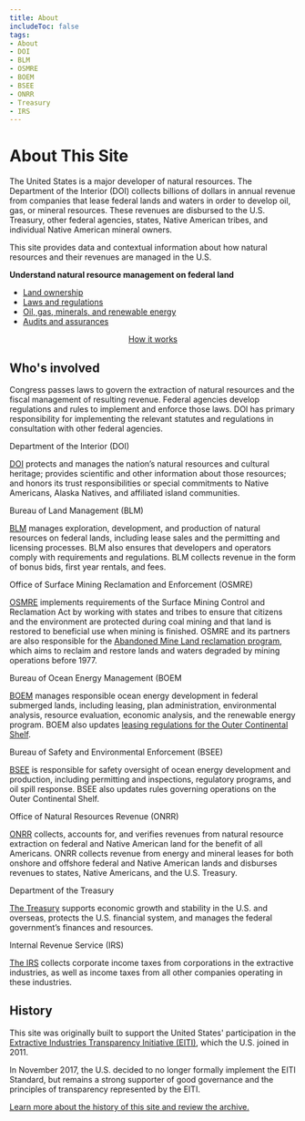 ```yaml
---
title: About
includeToc: false
tags:
- About
- DOI
- BLM
- OSMRE
- BOEM
- BSEE
- ONRR
- Treasury
- IRS
---
```


<Box bgcolor='primary.main'>
<Container maxWidth="lg">
<Grid container spacing={2} alignItems='center'>
<Grid item xs={12} sm={8}>
<Box p={3} pl={0}>

# About This Site

The United States is a major developer of natural resources. The Department of the Interior (DOI) collects billions of dollars in annual revenue 
from companies that lease <GlossaryTerm>federal lands and waters</GlossaryTerm> in order to develop oil, gas, or mineral 
resources. These revenues are <Link href="/explore/#federal-disbursements">disbursed</Link> to the U.S. Treasury, other federal agencies, states, 
Native American tribes, and individual Native American mineral owners.

This site provides data and contextual information about how natural resources and their revenues are managed in the U.S.

</Box>
</Grid>
<Grid container xs={12} sm={4} >
<Box p={3} border={4} borderColor='white'>
<Grid item xs={12}>

**Understand natural resource management on federal land**

 * [Land ownership](/how-it-works/ownership/)
 * [Laws and regulations](/how-it-works/#laws)
 * [Oil, gas, minerals, and renewable energy](/how-it-works/#process)
 * [Audits and assurances](/how-it-works/audits-and-assurances/)

</Grid>
</Box>
<Grid container xs={12}>
<Box bgcolor='info.main' p={3} align='center' width='100%'>

[How it works](/how-it-works/) 

</Box>
</Grid>
</Grid>
</Grid>

</Container>
</Box>

<!-- Begin content -->

<Container maxWidth="lg" component="section">

## Who's involved

Congress passes laws to govern the extraction of natural resources and the fiscal management of resulting revenue. 
Federal agencies develop regulations and rules to implement and enforce those laws. DOI has primary responsibility for 
implementing the relevant statutes and regulations in consultation with other federal agencies.

<Box mt={5} mb={5}>
<Grid container spacing={3} >

<Grid item xs={6} sm={2}>
<DoiLogoImg />
</Grid>
<Grid item xs={12} sm={10}>

Department of the Interior (DOI)

[DOI](https://www.doi.gov/) protects and manages the nation’s natural resources and cultural heritage; provides scientific and other information 
about those resources; and honors its trust responsibilities or special commitments to Native Americans, Alaska Natives, and affiliated island communities.

</Grid>
<Grid item xs={12}>

<!-- Used for spacing -->

</Grid>
<Grid item xs={6} sm={2}>
<BlmLogoImg />
</Grid>
<Grid item xs={12} sm={10}>

Bureau of Land Management (BLM)

[BLM](http://www.blm.gov/) manages exploration, development, and production of natural resources on federal lands, including lease sales and the permitting and licensing 
processes. BLM also ensures that developers and operators comply with requirements and regulations. BLM collects revenue in the form of <GlossaryTerm>bonus</GlossaryTerm> bids, 
first year rentals, and fees.

</Grid>

<Grid item xs={12}>

<!-- Used for spacing -->

</Grid>
<Grid item xs={6} sm={2}>
<OsmreLogoImg />
</Grid>
<Grid item xs={12} sm={10}>

Office of Surface Mining Reclamation and Enforcement (OSMRE)

[OSMRE](http://www.osmre.gov/) implements requirements of the Surface Mining Control and <GlossaryTerm>Reclamation</GlossaryTerm> Act by working with states and tribes to ensure 
that citizens and the environment are protected during coal mining and that land is restored to beneficial use when mining is finished. 
OSMRE and its partners are also responsible for the [Abandoned Mine Land reclamation program](https://revenuedata.doi.gov/how-it-works/aml-reclamation-program/), 
which aims to reclaim and restore lands and waters degraded by mining operations before 1977.

</Grid>

<Grid item xs={12}>

<!-- Used for spacing -->

</Grid>
<Grid item xs={6} sm={2}>
<BoemLogoImg />
</Grid>
<Grid item xs={12} sm={10}>

Bureau of Ocean Energy Management (BOEM

[BOEM](http://www.boem.gov/) manages responsible ocean energy development in federal submerged lands, including leasing, plan administration, 
environmental analysis, resource evaluation, economic analysis, and the renewable energy program. BOEM also updates 
[leasing regulations for the Outer Continental Shelf](http://www.boem.gov/National-Environmental-Policy-Act/).

</Grid>

<Grid item xs={12}>

<!-- Used for spacing -->

</Grid>
<Grid item xs={6} sm={2}>
<BseeLogoImg />
</Grid>
<Grid item xs={12} sm={10}>

Bureau of Safety and Environmental Enforcement (BSEE)

[BSEE](http://www.bsee.gov/) is responsible for safety oversight of ocean energy development and production, including permitting and inspections, 
regulatory programs, and oil spill response. BSEE also updates rules governing operations on the <GlossaryTerm>Outer Continental Shelf</GlossaryTerm>.

</Grid>

<Grid item xs={12}>

<!-- Used for spacing -->

</Grid>
<Grid item xs={6} sm={2}>
<OnrrLogoImg />
</Grid>
<Grid item xs={12} sm={10}>

Office of Natural Resources Revenue (ONRR)

[ONRR](http://www.onrr.gov/) collects, accounts for, and verifies revenues from natural resource extraction on federal and Native American land 
for the benefit of all Americans. ONRR collects revenue from energy and mineral leases for both onshore and offshore federal and 
Native American lands and disburses revenues to states, Native Americans, and the U.S. Treasury.

</Grid>

<Grid item xs={12}>

<!-- Used for spacing -->

</Grid>
<Grid item xs={6} sm={2}>
<DotLogoImg />
</Grid>
<Grid item xs={12} sm={10}>

Department of the Treasury

[The Treasury](http://www.treasury.gov/Pages/default.aspx) supports economic growth and stability in the U.S. and overseas, protects the U.S. financial system, and 
manages the federal government’s finances and resources.

</Grid>

<Grid item xs={12}>

<!-- Used for spacing -->

</Grid>
<Grid item xs={6} sm={2}>
<IrsLogoImg />
</Grid>
<Grid item xs={12} sm={10}>

Internal Revenue Service (IRS)

[The IRS](https://www.irs.gov/) collects corporate income taxes from corporations in the extractive industries, as well as income taxes from 
all other companies operating in these industries.

</Grid>

</Grid>

## History

This site was originally built to support the United States' participation in the [Extractive Industries Transparency Initiative (EITI)](https://eiti.org/), 
which the U.S. joined in 2011.

In November 2017, the U.S. decided to no longer formally implement the <GlossaryTerm>EITI Standard</GlossaryTerm>, but remains a strong supporter of 
good governance and the principles of transparency represented by the EITI.

[Learn more about the history of this site and review the archive.](https://revenuedata.doi.gov/archive)

</Box>
</Container>

